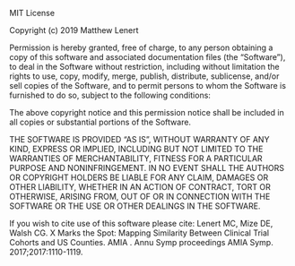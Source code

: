 MIT License

Copyright (c) 2019 Matthew Lenert

Permission is hereby granted, free of charge, to any person obtaining a copy
of this software and associated documentation files (the "Software"), to deal
in the Software without restriction, including without limitation the rights
to use, copy, modify, merge, publish, distribute, sublicense, and/or sell
copies of the Software, and to permit persons to whom the Software is
furnished to do so, subject to the following conditions:

The above copyright notice and this permission notice shall be included in all
copies or substantial portions of the Software.

THE SOFTWARE IS PROVIDED "AS IS", WITHOUT WARRANTY OF ANY KIND, EXPRESS OR
IMPLIED, INCLUDING BUT NOT LIMITED TO THE WARRANTIES OF MERCHANTABILITY,
FITNESS FOR A PARTICULAR PURPOSE AND NONINFRINGEMENT. IN NO EVENT SHALL THE
AUTHORS OR COPYRIGHT HOLDERS BE LIABLE FOR ANY CLAIM, DAMAGES OR OTHER
LIABILITY, WHETHER IN AN ACTION OF CONTRACT, TORT OR OTHERWISE, ARISING FROM,
OUT OF OR IN CONNECTION WITH THE SOFTWARE OR THE USE OR OTHER DEALINGS IN THE
SOFTWARE.

If you wish to cite use of this software please cite: 
Lenert MC, Mize DE, Walsh CG. X Marks the Spot: Mapping Similarity Between Clinical Trial Cohorts and US Counties. AMIA . Annu Symp proceedings AMIA Symp. 2017;2017:1110-1119.
